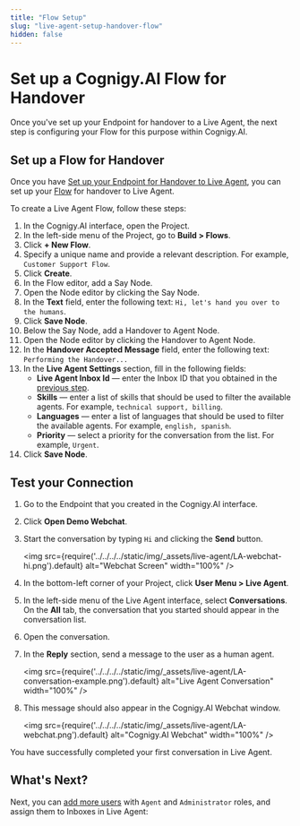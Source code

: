 ```yaml
---
title: "Flow Setup" 
slug: "live-agent-setup-handover-flow" 
hidden: false 
---
```


# Set up a Cognigy.AI Flow for Handover

Once you've set up your Endpoint for handover to a Live Agent, the next step is configuring your Flow for this purpose within Cognigy.AI.

## Set up a Flow for Handover

Once you have [Set up your Endpoint for Handover to Live Agent](live-agent-setup-handover-endpoint.mdx), you can set up your [Flow](../../../ai/build/flows/overview.mdx) for handover to Live Agent.

To create a Live Agent Flow, follow these steps:

1. In the Cognigy.AI interface, open the Project.
2. In the left-side menu of the Project, go to **Build > Flows**.
3. Click **+ New Flow**.
4. Specify a unique name and provide a relevant description. For example, `Customer Support Flow`.
5. Click **Create**.
6. In the Flow editor, add a Say Node.
7. Open the Node editor by clicking the Say Node.
8. In the **Text** field, enter the following text: `Hi, let's hand you over to the humans`.
9. Click **Save Node**.
10. Below the Say Node, add a Handover to Agent Node.
11. Open the Node editor by clicking the Handover to Agent Node.
12. In the **Handover Accepted Message** field, enter the following text: `Performing the Handover...`
13. In the **Live Agent Settings** section, fill in the following fields:
    - **Live Agent Inbox Id** — enter the Inbox ID that you obtained in the [previous step](live-agent-setup-handover-endpoint.mdx).
    - **Skills** — enter a list of skills that should be used to filter the available agents. For example, `technical support, billing`.
    - **Languages** — enter a list of languages that should be used to filter the available agents. For example, `english, spanish`.
    - **Priority** — select a priority for the conversation from the list. For example, `Urgent`.
14. Click **Save Node**.

## Test your Connection

1. Go to the Endpoint that you created in the Cognigy.AI interface.
2. Click **Open Demo Webchat**.
3. Start the conversation by typing `Hi` and clicking the **Send** button.

    <img src={require('../../../../static/img/_assets/live-agent/LA-webchat-hi.png').default} alt="Webchat Screen" width="100%" />

4. In the bottom-left corner of your Project, click **User Menu > Live Agent**.
5. In the left-side menu of the Live Agent interface, select **Conversations**.
   On the **All** tab, the conversation that you started should appear in the conversation list.
6. Open the conversation.
7. In the **Reply** section, send a message to the user as a human agent.

    <img src={require('../../../../static/img/_assets/live-agent/LA-conversation-example.png').default} alt="Live Agent Conversation" width="100%" />

8. This message should also appear in the Cognigy.AI Webchat window.

    <img src={require('../../../../static/img/_assets/live-agent/LA-webchat.png').default} alt="Cognigy.AI Webchat" width="100%" />

You have successfully completed your first conversation in Live Agent.

## What's Next?

Next, you can [add more users](live-agent-setup-agents.mdx) with `Agent` and `Administrator` roles, and assign them to Inboxes in Live Agent: